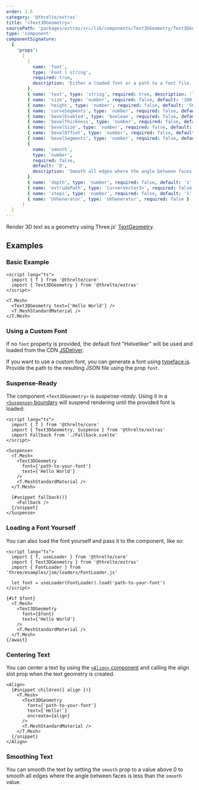 ```yaml
---
order: 1.5
category: '@threlte/extras'
title: '<Text3DGeometry>'
sourcePath: 'packages/extras/src/lib/components/Text3DGeometry/Text3DGeometry.svelte'
type: 'component'
componentSignature:
  {
    'props':
      [
        {
          name: 'font',
          type: 'Font | string',
          required: true,
          description: 'Either a loaded font or a path to a font file.'
        },
        { name: 'text', type: 'string', required: true, description: 'The text to display.' },
        { name: 'size', type: 'number', required: false, default: '100' },
        { name: 'height', type: 'number', required: false, default: '50' },
        { name: 'curveSegments', type: 'number', required: false, default: '12' },
        { name: 'bevelEnabled', type: 'boolean', required: false, default: 'false' },
        { name: 'bevelThickness', type: 'number', required: false, default: '10' },
        { name: 'bevelSize', type: 'number', required: false, default: '8' },
        { name: 'bevelOffset', type: 'number', required: false, default: '0' },
        { name: 'bevelSegments', type: 'number', required: false, default: '3' },
        {
          name: 'smooth',
          type: 'number',
          required: false,
          default: '0',
          description: 'Smooth all edges where the angle between faces is less than value'
        },
        { name: 'depth', type: 'number', required: false, default: '1' },
        { name: 'extrudePath', type: 'Curve<Vector3>', required: false },
        { name: 'steps', type: 'number', required: false, default: '1' },
        { name: 'UVGenerator', type: 'UVGenerator', required: false }
      ]
  }
---
```


Render 3D text as a geometry using Three.js' [TextGeometry](https://threejs.org/docs/index.html#examples/en/geometries/TextGeometry).

<Example path="extras/text-3d-geometry" />

## Examples

### Basic Example

```svelte title="Scene.svelte"
<script lang="ts">
  import { T } from '@threlte/core'
  import { Text3DGeometry } from '@threlte/extras'
</script>

<T.Mesh>
  <Text3DGeometry text={'Hello World'} />
  <T.MeshStandardMaterial />
</T.Mesh>
```

### Using a Custom Font

If no `font` property is provided, the default font "Helvetiker" will be used
and loaded from the CDN
[JSDeliver](https://cdn.jsdelivr.net/npm/three/examples/fonts/helvetiker_regular.typeface.json).

If you want to use a custom font, you can generate a font using
[typeface.js](https://gero3.github.io/facetype.js/). Provide the path to the
resulting JSON file using the prop `font`.

### Suspense-Ready

The component `<Text3DGeometry>` is _suspense-ready_. Using it in a
[`<Suspense>` boundary](/docs/reference/extras/suspense) will suspend
rendering until the provided font is loaded:

```svelte title="Scene.svelte"
<script lang="ts">
  import { T } from '@threlte/core'
  import { Text3DGeometry, Suspense } from '@threlte/extras'
  import Fallback from './Fallback.svelte'
</script>

<Suspense>
  <T.Mesh>
    <Text3DGeometry
      font={'path-to-your-font'}
      text={'Hello World'}
    />
    <T.MeshStandardMaterial />
  </T.Mesh>

  {#snippet fallback()}
    <Fallback />
  {/snippet}
</Suspense>
```

### Loading a Font Yourself

You can also load the font yourself and pass it to the component, like so:

```svelte title="Scene.svelte"
<script lang="ts">
  import { T, useLoader } from '@threlte/core'
  import { Text3DGeometry } from '@threlte/extras'
  import { FontLoader } from 'three/examples/jsm/loaders/FontLoader.js'

  let font = useLoader(FontLoader).load('path-to-your-font')
</script>

{#if $font}
  <T.Mesh>
    <Text3DGeometry
      font={$font}
      text={'Hello World'}
    />
    <T.MeshStandardMaterial />
  </T.Mesh>
{/await}
```

### Centering Text

You can center a text by using the [`<Align>` component](/docs/reference/extras/align) and calling the align slot prop when the text geometry is created.

```svelte title="Scene.svelte"
<Align>
  {#snippet children({ align })}
    <T.Mesh>
      <Text3DGeometry
        font={'path-to-your-font'}
        text={`Hello!`}
        oncreate={align}
      />
      <T.MeshStandardMaterial />
    </T.Mesh>
  {/snippet}
</Align>
```

### Smoothing Text

You can smooth the text by setting the `smooth` prop to a value above 0 to smooth all edges where the angle between faces is less than the `smooth` value.
